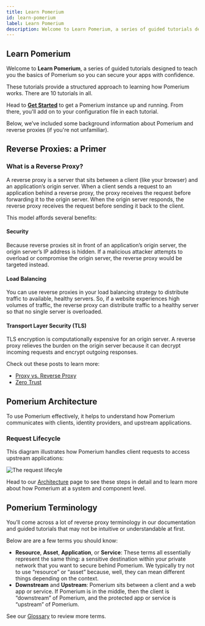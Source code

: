 ```yaml
---
title: Learn Pomerium
id: learn-pomerium
label: Learn Pomerium
description: Welcome to Learn Pomerium, a series of guided tutorials designed to teach you the fundamentals of Pomerium so you can secure your applications with confidence.
---
```


## Learn Pomerium

Welcome to **Learn Pomerium**, a series of guided tutorials designed to teach you the basics of Pomerium so you can secure your apps with confidence.

These tutorials provide a structured approach to learning how Pomerium works. There are 10 tutorials in all.

Head to [**Get Started**](/docs/learn-pomerium/get-started) to get a Pomerium instance up and running. From there, you'll add on to your configuration file in each tutorial.

Below, we’ve included some background information about Pomerium and reverse proxies (if you're not unfamiliar).

## Reverse Proxies: a Primer

### What is a Reverse Proxy?

A reverse proxy is a server that sits between a client (like your browser) and an application’s origin server. When a client sends a request to an application behind a reverse proxy, the proxy receives the request before forwarding it to the origin server. When the origin server responds, the reverse proxy receives the request before sending it back to the client.

This model affords several benefits:

#### **Security**

Because reverse proxies sit in front of an application’s origin server, the origin server’s IP address is hidden. If a malicious attacker attempts to overload or compromise the origin server, the reverse proxy would be targeted instead.

#### **Load Balancing**

You can use reverse proxies in your load balancing strategy to distribute traffic to available, healthy servers. So, if a website experiences high volumes of traffic, the reverse proxy can distribute traffic to a healthy server so that no single server is overloaded.

#### **Transport Layer Security (TLS)**

TLS encryption is computationally expensive for an origin server. A reverse proxy relieves the burden on the origin server because it can decrypt incoming requests and encrypt outgoing responses.

Check out these posts to learn more:

- [Proxy vs. Reverse Proxy](https://www.pomerium.com/blog/proxy-vs-reverse-proxy/)
- [Zero Trust](/docs/concepts/zero-trust)

## Pomerium Architecture

To use Pomerium effectively, it helps to understand how Pomerium communicates with clients, identity providers, and upstream applications.

### Request Lifecycle

This diagram illustrates how Pomerium handles client requests to access upstream applications:

![The request lifecyle](./internals/img/architecture/pomerium-request-flow.svg)

Head to our [Architecture](/docs/internals/architecture) page to see these steps in detail and to learn more about how Pomerium at a system and component level.

## Pomerium Terminology

You’ll come across a lot of reverse proxy terminology in our documentation and guided tutorials that may not be intuitive or understandable at first.

Below are are a few terms you should know:

- **Resource**, **Asset**, **Application**, or **Service**: These terms all essentially represent the same thing: a sensitive destination within your private network that you want to secure behind Pomerium. We typically try not to use “resource” or “asset” because, well, they can mean different things depending on the context.
- **Downstream** and **Upstream**: Pomerium sits between a client and a web app or service. If Pomerium is in the middle, then the client is “downstream” of Pomerium, and the protected app or service is “upstream” of Pomerium.

See our [Glossary](/docs/internals/glossary) to review more terms.
